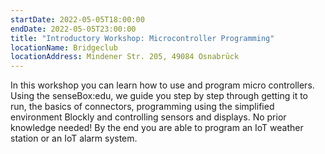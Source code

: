 ```yaml
---
startDate: 2022-05-05T18:00:00
endDate: 2022-05-05T23:00:00
title: "Introductory Workshop: Microcontroller Programming"
locationName: Bridgeclub
locationAddress: Mindener Str. 205, 49084 Osnabrück
---
```


In this workshop you can learn how to use and program micro controllers.
Using the senseBox:edu, we guide you step by step through getting it to run, the basics of connectors,
programming using the simplified environment Blockly and controlling sensors and displays.
No prior knowledge needed! By the end you are able to program an IoT weather station or an IoT alarm system.
